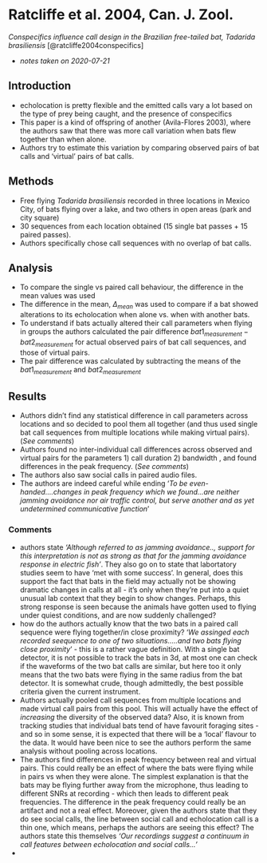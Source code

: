 # Ratcliffe et al. 2004, Can. J. Zool.
\chaptermark{Conspecifics influence call design}

*Conspecifics influence call design in the Brazilian free-tailed bat, Tadarida brasiliensis* [@ratcliffe2004conspecifics]

- *notes taken on 2020-07-21*

## Introduction
- echolocation is pretty flexible and the emitted calls vary a lot based on the type of prey being caught, and the presence of conspecifics
- This paper is a kind of offspring of another (Avila-Flores 2003), where the authors saw that there was more call variation when bats flew together than when alone. 
- Authors try to estimate this variation by comparing observed pairs of bat calls and 'virtual' pairs of bat calls.

## Methods
- Free flying *Tadarida brasiliensis* recorded in three locations in Mexico City, of bats flying over a lake, and two others in open areas (park and city square)
- 30 sequences from each location obtained (15 single bat passes + 15 paired passes). 
- Authors specifically chose call sequences with no overlap of bat calls. 

## Analysis
- To compare the single vs paired call behaviour, the difference in the mean values was used
- The difference in the mean, $\Delta_{mean}$ was used to compare if a bat showed alterations to its echolocation when alone vs. when with another bats. 
- To understand if bats actually altered their call parameters when flying in groups the authors calculated the pair difference $bat1_{measurement}-bat2_{measurement}$ for actual observed pairs of bat call sequences, and those of virtual pairs. 
- The pair difference was calculated by subtracting the means of the $bat1_{measurement}$ and $bat2_{measurement}$

## Results
- Authors didn't find any statistical difference in call parameters across locations and so decided to pool them all together (and thus used single bat call sequences from multiple locations while making virtual pairs). (*See comments*)
- Authors found no inter-individual call differences across observed and virtual pairs for the parameters 1) call duration 2) bandwidth , and found differences in the peak frequency. (*See comments*)
- The authors also saw social calls in paired audio files. 
- The authors are indeed careful while ending '*To be even-handed....changes in peak frequency which we found...are neither jamming avoidance nor air traffic control, but serve another and as yet undetermined communicative function*'

### Comments
- authors state *'Although referred to as jamming avoidance.., support for this interpretation is not as strong as that for the jamming avoidance response in electric fish'*. They also go on to state that labortatory studies seem to have 'met with some success'. In general, does this support the fact that bats in the field may actually not be showing dramatic changes in calls at all - it's only when they're put into a quiet unusual lab context that they begin to show changes. Perhaps, this strong response is seen because the animals have gotten used to flying under quiest conditions, and are now suddenly challenged?
- how do the authors actually know that the two bats in a paired call sequence were flying together/in close proximity? '*We assinged each recorded seequence to one of two situations.....and two bats flying close proximity*' -  this is a rather vague definition. With a single bat detector, it is not possible to track the bats in 3d, at most one can check if the waveforms of the two bat calls are similar, but here too it only means that the two bats were flying in the same radius from the bat detector. It is somewhat crude, though admittedly, the best possible criteria given the current instrument. 
- Authors actually pooled call sequences from multiple locations and made virtual call pairs from this pool. This will actually have the effect of *increasing* the diversity of the observed data? Also, it is known from tracking studies that individual bats tend of have favourit foraging sites - and so in some sense, it is expected that there will be a 'local' flavour to the data. It would have been nice to see the authors perform the same analysis without pooling across locations. 
- The authors find differences in peak frequency between real and virtual pairs. This could really be an effect of where the bats were flying while in pairs vs when they were alone. The simplest explanation is that the bats may be flying further away from the microphone, thus leading to different SNRs at recording - which then leads to different peak frequencies. The difference in the peak frequency could really be an artifact and not a real effect. Moreover, given the authors state that they do see social calls, the line between social call and echolocation call is a thin one, which means, perhaps the authors are seeing this effect? The authors state this themselves *'Our recordings suggest a continuum in call features between echolocation and social calls...'*
- 